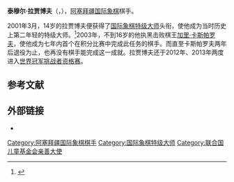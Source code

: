 {{noteTA
|T=zh-hans:泰穆尔·拉贾博夫;zh-hant:泰穆爾·拉迪亞波夫;
|1=zh-hans:拉贾博夫;zh-hant:拉迪亞波夫;
}}
{{Infobox chess player
|name          = 泰穆尔·拉贾博夫
|image         =TRadjabov12.jpg
|caption       = 
|birthname     = Teymur Rəcəbov
|birth_date    = {{Birth date and age|1987|3|12|df=y}}
|birth_place   = [[阿塞拜疆苏维埃社会主义共和国|阿塞拜疆苏维埃社会主义共和国]][[巴库|巴库]]
|country       = {{AZE}}
|death_date    = 
|death_place   = 
|title         = [[国际象棋特级大师|特级大师]]
|worldchampion = 
|rating        = 
|peakrating    = 2793（2012年11月）
|ranking       =
|peakranking   = 4（2012年10月）
|FideID        = 13400924
}}
'''泰穆尔·拉贾博夫'''（{{lang-az|Teymur Boris oğlu Rəcəbov}}，{{bd|1987年|3月12日}}），[[阿塞拜疆|阿塞拜疆]][[国际象棋|国际象棋]]棋手。

2001年3月，14岁的拉贾博夫便获得了[[国际象棋特级大师|国际象棋特级大师]]头衔，使他成为当时历史上第二年轻的特级大师。<ref>{{cite web|url=https://en.chessbase.com/post/che-prodigies-and-mini-grandmasters|title=Chess prodigies and mini-grandmasters|work=[[ChessBase|ChessBase]]|date=2006-01-10|accessdate=2011-07-15|archive-date=2013-03-02|archive-url=https://web.archive.org/web/20130302011540/http://www.chessbase.com/newsdetail.asp?newsid=2858|dead-url=no}}</ref>2003年，不到16岁的他执黑击败棋王[[加里·卡斯帕罗夫|加里·卡斯帕罗夫]]，使他成为七年内首个在积分比赛中完成此任务的棋手。而直至卡斯帕罗夫两年后退役为止，也再没有棋手能完成这一成就。拉贾博夫还于2012年、2013年两度进入[[世界冠军挑战者资格赛|世界冠军挑战者资格赛]]。

== 参考文献 ==
{{Reflist}}

== 外部链接 ==
*{{chessgames player|id=49796}}

{{normdaten}}
{{DEFAULTSORT:radjabov}}
[[Category:阿塞拜疆国际象棋棋手|Category:阿塞拜疆国际象棋棋手]]
[[Category:国际象棋特级大师|Category:国际象棋特级大师]]
[[Category:联合国儿童基金会亲善大使|Category:联合国儿童基金会亲善大使]]
{{chess-bio-stub}}